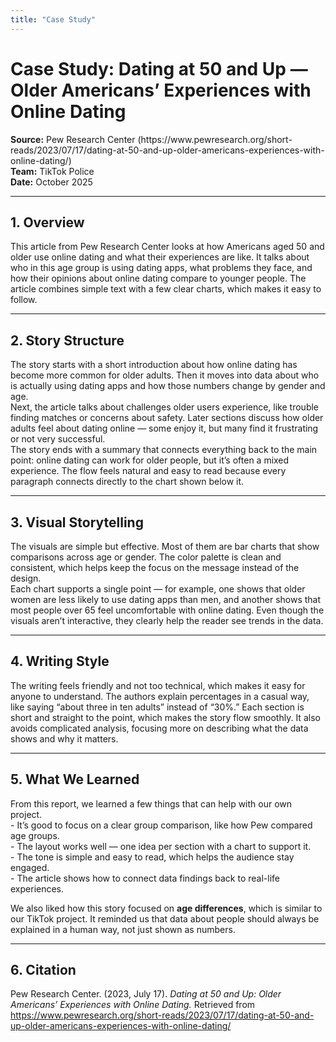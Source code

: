 ```yaml
---
title: "Case Study"
---
```


# Case Study: Dating at 50 and Up — Older Americans’ Experiences with Online Dating

**Source:** Pew Research Center (https://www.pewresearch.org/short-reads/2023/07/17/dating-at-50-and-up-older-americans-experiences-with-online-dating/)  
**Team:** TikTok Police  
**Date:** October 2025  

---

## 1. Overview
This article from Pew Research Center looks at how Americans aged 50 and older use online dating and what their experiences are like. It talks about who in this age group is using dating apps, what problems they face, and how their opinions about online dating compare to younger people. The article combines simple text with a few clear charts, which makes it easy to follow.

---

## 2. Story Structure
The story starts with a short introduction about how online dating has become more common for older adults. Then it moves into data about who is actually using dating apps and how those numbers change by gender and age.  
Next, the article talks about challenges older users experience, like trouble finding matches or concerns about safety. Later sections discuss how older adults feel about dating online — some enjoy it, but many find it frustrating or not very successful.  
The story ends with a summary that connects everything back to the main point: online dating can work for older people, but it’s often a mixed experience. The flow feels natural and easy to read because every paragraph connects directly to the chart shown below it.

---

## 3. Visual Storytelling
The visuals are simple but effective. Most of them are bar charts that show comparisons across age or gender. The color palette is clean and consistent, which helps keep the focus on the message instead of the design.  
Each chart supports a single point — for example, one shows that older women are less likely to use dating apps than men, and another shows that most people over 65 feel uncomfortable with online dating. Even though the visuals aren’t interactive, they clearly help the reader see trends in the data.

---

## 4. Writing Style
The writing feels friendly and not too technical, which makes it easy for anyone to understand. The authors explain percentages in a casual way, like saying “about three in ten adults” instead of “30%.” Each section is short and straight to the point, which makes the story flow smoothly. It also avoids complicated analysis, focusing more on describing what the data shows and why it matters.

---

## 5. What We Learned
From this report, we learned a few things that can help with our own project.  
- It’s good to focus on a clear group comparison, like how Pew compared age groups.  
- The layout works well — one idea per section with a chart to support it.  
- The tone is simple and easy to read, which helps the audience stay engaged.  
- The article shows how to connect data findings back to real-life experiences.  

We also liked how this story focused on **age differences**, which is similar to our TikTok project. It reminded us that data about people should always be explained in a human way, not just shown as numbers.

---

## 6. Citation
Pew Research Center. (2023, July 17). *Dating at 50 and Up: Older Americans’ Experiences with Online Dating.* Retrieved from [https://www.pewresearch.org/short-reads/2023/07/17/dating-at-50-and-up-older-americans-experiences-with-online-dating/](https://www.pewresearch.org/short-reads/2023/07/17/dating-at-50-and-up-older-americans-experiences-with-online-dating/)
